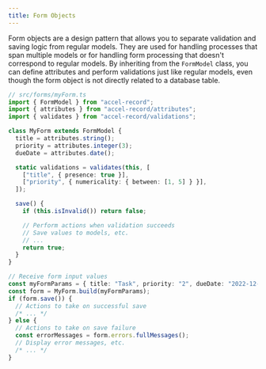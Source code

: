 ```yaml
---
title: Form Objects
---
```


Form objects are a design pattern that allows you to separate validation and saving logic from regular models. They are used for handling processes that span multiple models or for handling form processing that doesn't correspond to regular models.
By inheriting from the `FormModel` class, you can define attributes and perform validations just like regular models, even though the form object is not directly related to a database table.

```ts
// src/forms/myForm.ts
import { FormModel } from "accel-record";
import { attributes } from "accel-record/attributes";
import { validates } from "accel-record/validations";

class MyForm extends FormModel {
  title = attributes.string();
  priority = attributes.integer(3);
  dueDate = attributes.date();

  static validations = validates(this, [
    ["title", { presence: true }],
    ["priority", { numericality: { between: [1, 5] } }],
  ]);

  save() {
    if (this.isInvalid()) return false;

    // Perform actions when validation succeeds
    // Save values to models, etc.
    // ...
    return true;
  }
}
```

```ts
// Receive form input values
const myFormParams = { title: "Task", priority: "2", dueDate: "2022-12-31" };
const form = MyForm.build(myFormParams);
if (form.save()) {
  // Actions to take on successful save
  /* ... */
} else {
  // Actions to take on save failure
  const errorMessages = form.errors.fullMessages();
  // Display error messages, etc.
  /* ... */
}
```
